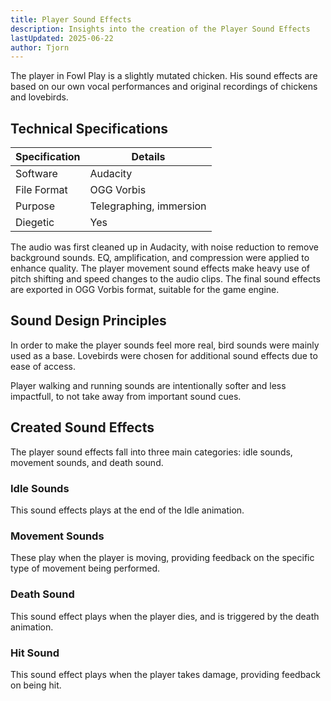 ```yaml
---
title: Player Sound Effects
description: Insights into the creation of the Player Sound Effects
lastUpdated: 2025-06-22
author: Tjorn
---
```



The player in Fowl Play is a slightly mutated chicken. His sound effects are based on our own vocal performances and original recordings of chickens and lovebirds.

## Technical Specifications

| Specification | Details                 |
| ------------- | ----------------------- |
| Software      | Audacity                |
| File Format   | OGG Vorbis              |
| Purpose       | Telegraphing, immersion |
| Diegetic      | Yes                     |

The audio was first cleaned up in Audacity, with noise reduction to remove background sounds. EQ, amplification, and compression were applied to enhance quality.
The player movement sound effects make heavy use of pitch shifting and speed changes to the audio clips.
The final sound effects are exported in OGG Vorbis format, suitable for the game engine.

## Sound Design Principles

In order to make the player sounds feel more real, bird sounds were mainly used as a base.
Lovebirds were chosen for additional sound effects due to ease of access.

Player walking and running sounds are intentionally softer and less impactfull, to not take away from important sound cues.

## Created Sound Effects

The player sound effects fall into three main categories: idle sounds, movement sounds, and death sound.

### Idle Sounds

This sound effects plays at the end of the Idle animation.

<AudioPlayer
  src="/sfx/player/call.ogg"
  title="Idle Sound"
  description="Sound of a rooster crowing, used at the end of the Idle animation."
/>

### Movement Sounds

These play when the player is moving, providing feedback on the specific type of movement being performed.

<AudioPlayer
  src="/sfx/player/movement/walking.ogg"
  title="Walking Sound"
  description="Slowed down sound of a bird moving around in its cage. A reversed section is played in the middle, to artificially lengthen the loop."
/>
<AudioPlayer
  src="/sfx/player/movement/running.ogg"
  title="Running Sound"
  description="Sped up version of the walking sound, with a wind effect in the background. Wind effect was created by blowing into a mic, and adding a phaser effect on top of it. Together, these create the illusion of the wind blowing past the chickens wings."
/>
<AudioPlayer
  src="/sfx/player/movement/jump.ogg"
  title="Jumping Sound"
  description="Sound of a lovebird jumping and flapping its wings. This sound has minimal effects, in order for it to be clear."
/>
<AudioPlayer
  src="/sfx/player/movement/glide.ogg"
  title="Gliding Sound"
  description="Heavily slowed down version of the jumping sound. In real life, when a chicken 'glides', it flaps its wings slightly. We wanted to incorporate this into the sound effect."
/>
<AudioPlayer
  src="/sfx/player/movement/fall.ogg"
  title="Falling Sound"
  description="Wind effect with a reversed sound playing on top. More ominous than the other movement sounds, to indicate that the player is falling down."
/>
<AudioPlayer
  src="/sfx/player/movement/dash.ogg"
  title="Dashing Sound"
  description="Created by mouth, with some slight reverb and pitch shifting applied. Used when the player dashes in any direction."
/>

### Death Sound

This sound effect plays when the player dies, and is triggered by the death animation.

<AudioPlayer
  src="/sfx/player/death.ogg"
  title="Death Sound"
  description="Chicken scream sound, with a delay and phaser effect. Each echo is slightly pitch shifted down and has a lower volume."
/>

### Hit Sound

This sound effect plays when the player takes damage, providing feedback on being hit.

<AudioPlayer
  src="/sfx/player/player-hurt.ogg"
  title="Hit Sound"
  description="Sound of a chicken screaming, with some slight reverb."
/>
